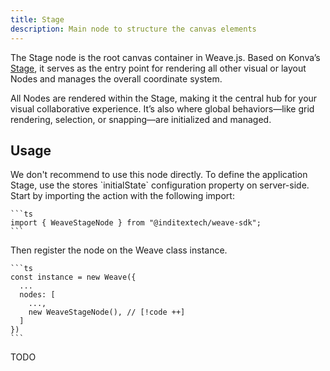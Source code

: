 ```yaml
---
title: Stage
description: Main node to structure the canvas elements
---
```



The Stage node is the root canvas container in Weave.js. Based on Konva’s
[Stage](https://konvajs.org/api/Konva.Stage.html), it serves as the entry point
for rendering all other visual or layout Nodes and manages the overall coordinate system.

All Nodes are rendered within the Stage, making it the central hub for your visual
collaborative experience. It’s also where global behaviors—like grid rendering,
selection, or snapping—are initialized and managed.

## Usage

<Callout title="Don't directly use">
  We don't recommend to use this node directly. To define the application Stage,
  use the stores `initialState` configuration property on server-side.
</Callout>

<Accordions>
  <Accordion title="1. Import the node" id="import-node">
    Start by importing the action with the following import:

    ```ts
    import { WeaveStageNode } from "@inditextech/weave-sdk";
    ```

  </Accordion>
  <Accordion title="2. Register the node" id="register-node">
    Then register the node on the Weave class instance.

    ```ts
    const instance = new Weave({
      ...
      nodes: [
        ...,
        new WeaveStageNode(), // [!code ++]
      ]
    })
    ```

  </Accordion>
  <Accordion title="3. Use the node" id="use-the-node">
    TODO

  </Accordion>
</Accordions>
